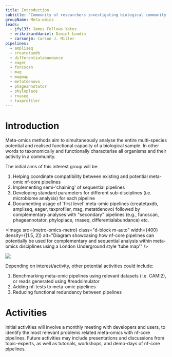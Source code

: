 ```yaml
---
title: Introduction
subtitle: 'Community of researchers investigating biological community composition and dynamics using metagenomic, metatranscriptomic, and metaproteomic approaches.'
groupName: Meta-omics
leads:
  - jfy133: James Fellows Yates
  - erikrikarddaniel: Daniel Lundin
  - carsonjm: Carson J. Miller
pipelines:
  - ampliseq
  - createtaxdb
  - differentialabundance
  - eager
  - funcscan
  - mag
  - magmap
  - metatdenovo
  - phageannotator
  - phyloplace
  - rnaseq
  - taxprofiler
---
```



# Introduction

Meta-omics methods aim to simultaneously analyse the entire multi-species potential and realised functional capacity of a biological sample. In other words to taxonomically and functionally characterise all organisms and their activity in a community.

The initial aims of this interest group will be:

1. Helping coordinate compatibility between existing and potential meta-omic nf-core pipelines
2. Implementing semi-'chaining' of sequential pipelines
3. Developing standard parameters for different sub-disciplines (i.e. microbiome analysis) for each pipeline
4. Documenting usage of 'first level' meta-omic pipelines (createtaxdb, ampliseq, eager, taxprofiler, mag, metatdenovo) followed by complementary analyses with "secondary" pipelines (e.g., funcscan, phageannotator, phyloplace, rnaseq, differentialabundance) etc.

<Image
    src={metro-omics-metro}
    class="d-block m-auto"
    width={400}
    density={[1.5, 2]}
    alt="Diagram showcasing how nf-core pipelines can potentially be used for complementary and sequential analysis within meta-omics disciplines using a London Underground style 'tube map'"
/>

![](nf-core-meta-omics-metro.png)

Depending on interest/activity, other potential activities could include:

1. Benchmarking meta-omic pipelines using relevant datasets (i.e. CAMI2), or reads generated using #readsimulator
2. Adding nf-tests to meta-omic pipelines
3. Reducing functional redundancy between pipelines

# Activities

Initial activities will involve a monthly meeting with developers and users, to identify the most relevant problems related meta-omics with nf-core pipelines. Future activities may include presentations and discussions from topic-experts, as well as tutorials, workshops, and demo-days of nf-core pipelines.
